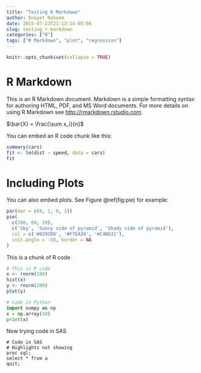 ```yaml
---
title: "Testing R Markdown"
author: Enayet Raheem
date: 2015-07-23T21:13:14-05:00
slug: testing r markdown
categories: ["R"]
tags: ["R Markdown", "plot", "regression"]
---
```


```r
knitr::opts_chunk$set(collapse = TRUE)
```

# R Markdown

This is an R Markdown document. Markdown is a simple formatting syntax for authoring HTML, PDF, and MS Word documents. For more details on using R Markdown see <http://rmarkdown.rstudio.com>.

$\bar{X} = \frac{\sum x_i}{n}$ 

You can embed an R code chunk like this:

```r
summary(cars)
fit <- lm(dist ~ speed, data = cars)
fit
```

# Including Plots

You can also embed plots. See Figure \@ref(fig:pie) for example:

```r
par(mar = c(0, 1, 0, 1))
pie(
  c(280, 60, 20),
  c('Sky', 'Sunny side of pyramid', 'Shady side of pyramid'),
  col = c('#0292D8', '#F7EA39', '#C4B632'),
  init.angle = -50, border = NA
)
```


This is a chunk of R code

```r
# This is R code
x <- rnorm(100)
hist(x)
y <- rnorm(200)
plot(y)
```

```python
# Code in Python
import numpy as np
x = np.array(10)
print(x)
```

Now trying code in SAS

```
# Code in SAS
# Highlights not showing
proc sql;
select * from a
quit;
```

